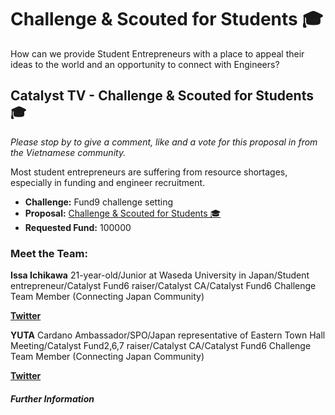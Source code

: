 # Challenge & Scouted for Students 🎓

How can we provide Student Entrepreneurs with a place to appeal their ideas to the world and an opportunity to connect with Engineers?
<br/>


<YouTube youTubeId="A44Dg2rvfyk" />

## Catalyst TV - Challenge & Scouted for Students 🎓

*Please stop by to give a comment, like and a vote for this proposal in from the Vietnamese community.*

Most student entrepreneurs are suffering from resource shortages, especially in funding and engineer recruitment.

- **Challenge:** Fund9 challenge setting
- **Proposal:** [Challenge & Scouted for Students 🎓](https://cardano.ideascale.com/c/idea/399737)
- **Requested Fund:** 100000

### Meet the Team:

**Issa Ichikawa**
21-year-old/Junior at Waseda University in Japan/Student entrepreneur/Catalyst Fund6 raiser/Catalyst CA/Catalyst Fund6 Challenge Team Member (Connecting Japan Community)

[**Twitter**](https://twitter.com/Cardano_ISSA)

**YUTA**
Cardano Ambassador/SPO/Japan representative of Eastern Town Hall Meeting/Catalyst Fund2,6,7 raiser/Catalyst CA/Catalyst Fund6 Challenge Team Member (Connecting Japan Community)

[**Twitter**](https://twitter.com/yuta_cryptox)

##### Further Information